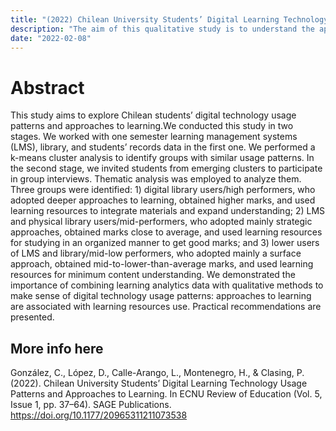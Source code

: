 ```yaml
---
title: "(2022) Chilean University Students’ Digital Learning Technology Usage Patterns and Approaches to Learning"
description: "The aim of this qualitative study is to understand the approaches to learning and the use of educational resources by university students."
date: "2022-02-08"
---
```


# Abstract

This study aims to explore Chilean students’ digital technology usage patterns and approaches to learning.We conducted this study in two stages. We worked with one semester learning management systems (LMS), library, and students’ records data in the first one. We performed a k-means cluster analysis to identify groups with similar usage patterns. In the second stage, we invited students from emerging clusters to participate in group interviews. Thematic analysis was employed to analyze them. Three groups were identified: 1) digital library users/high performers, who adopted deeper approaches to learning, obtained higher marks, and used learning resources to integrate materials and expand understanding; 2) LMS and physical library users/mid-performers, who adopted mainly strategic approaches, obtained marks close to average, and used learning resources for studying in an organized manner to get good marks; and 3) lower users of LMS and library/mid-low performers, who adopted mainly a surface approach, obtained mid-to-lower-than-average marks, and used learning resources for minimum content understanding. We demonstrated the importance of combining learning analytics data with qualitative methods to make sense of digital technology usage patterns: approaches to learning are associated with learning resources use. Practical recommendations are presented.

## More info here

González, C., López, D., Calle-Arango, L., Montenegro, H., & Clasing, P. (2022). Chilean University Students' Digital Learning Technology Usage Patterns and Approaches to Learning. In ECNU Review of Education (Vol. 5, Issue 1, pp. 37–64). SAGE Publications. <https://doi.org/10.1177/20965311211073538>
